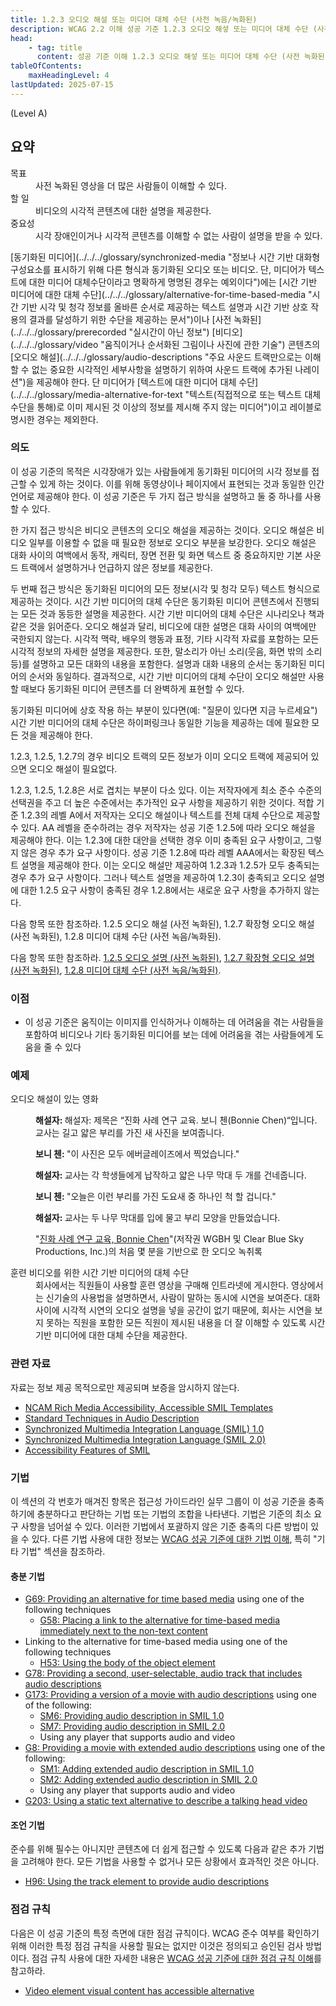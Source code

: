 ```yaml
---
title: 1.2.3 오디오 해설 또는 미디어 대체 수단 (사전 녹음/녹화된)
description: WCAG 2.2 이해 성공 기준 1.2.3 오디오 해섷 또는 미디어 대체 수단 (사전 녹화된)
head:
    - tag: title
      content: 성공 기준 이해 1.2.3 오디오 해섷 또는 미디어 대체 수단 (사전 녹화된)
tableOfContents:
    maxHeadingLevel: 4
lastUpdated: 2025-07-15
---
```



(Level A)

## 요약

<dl>
<dt>목표</dt>
<dd>사전 녹화된 영상을 더 많은 사람들이 이해할 수 있다.</dd>
<dt>할 일</dt>
<dd>비디오의 시각적 콘텐츠에 대한 설명을 제공한다.</dd>
<dt>중요성</dt>
<dd>시각 장애인이거나 시각적 콘텐츠를 이해할 수 없는 사람이 설명을 받을 수 있다.</dd>
</dl>

<Card title="성공 기준(SC)">
[동기화된 미디어](../../../glossary/synchronized-media "정보나 시간 기반 대화형 구성요소를 표시하기 위해 다른 형식과 동기화된 오디오 또는 비디오. 단, 미디어가 텍스트에 대한 미디어 대체수단이라고 명확하게 명명된 경우는 예외이다")에는 [시간 기반 미디어에 대한 대체 수단](../../../glossary/alternative-for-time-based-media "시간 기반 시각 및 청각 정보를 올바른 순서로 제공하는 텍스트 설명과 시간 기반 상호 작용의 결과를 달성하기 위한 수단을 제공하는 문서")이나 [사전 녹화된](../../../glossary/prerecorded "실시간이 아닌 정보") [비디오](../../../glossary/video "움직이거나 순서화된 그림이나 사진에 관한 기술") 콘텐츠의 [오디오 해설](../../../glossary/audio-descriptions "주요 사운드 트랙만으로는 이해할 수 없는 중요한 시각적인 세부사항을 설명하기 위하여 사운드 트랙에 추가된 나레이션")을 제공해야 한다. 단 미디어가 [텍스트에 대한 미디어 대체 수단](../../../glossary/media-alternative-for-text "텍스트(직접적으로 또는 텍스트 대체수단을 통해)로 이미 제시된 것 이상의 정보를 제시해 주지 않는 미디어")이고 레이블로 명시한 경우는 제외한다.
</Card>

### 의도

이 성공 기준의 목적은 시각장애가 있는 사람들에게 동기화된 미디어의 시각 정보를 접근할 수 있게 하는 것이다. 이를 위해 동영상이나 페이지에서 표현되는 것과 동일한 인간 언어로 제공해야 한다. 이 성공 기준은 두 가지 접근 방식을 설명하고 둘 중 하나를 사용할 수 있다. 

한 가지 접근 방식은 비디오 콘텐츠의 오디오 해설을 제공하는 것이다. 오디오 해설은 비디오 일부를 이용할 수 없을 때 필요한 정보로 오디오 부분을 보강한다. 오디오 해설은 대화 사이의 여백에서 동작, 캐릭터, 장면 전환 및 화면 텍스트 중 중요하지만 기본 사운드 트랙에서 설명하거나 언급하지 않은 정보를 제공한다. 

두 번째 접근 방식은 동기화된 미디어의 모든 정보(시각 및 청각 모두) 텍스트 형식으로 제공하는 것이다. 시간 기반 미디어의 대체 수단은 동기화된 미디어 콘텐츠에서 진행되는 모든 것과 동등한 설명을 제공한다. 시간 기반 미디어의 대체 수단은 시나리오나 책과 같은 것을 읽어준다. 오디오 해설과 달리, 비디오에 대한 설명은 대화 사이의 여백에만 국한되지 않는다. 시각적 맥락, 배우의 행동과 표정, 기타 시각적 자료를 포함하는 모든 시각적 정보의 자세한 설명을 제공한다. 또한, 말소리가 아닌 소리(웃음, 화면 밖의 소리 등)를 설명하고 모든 대화의 내용을 포함한다. 설명과 대화 내용의 순서는 동기화된 미디어의 순서와 동일하다. 결과적으로, 시간 기반 미디어의 대체 수단이 오디오 해설만 사용할 때보다 동기화된 미디어 콘텐츠를 더 완벽하게 표현할 수 있다. 

동기화된 미디어에 상호 작용 하는 부분이 있다면(예: "질문이 있다면 지금 누르세요") 시간 기반 미디어의 대체 수단은 하이퍼링크나 동일한 기능을 제공하는 데에 필요한 모든 것을 제공해야 한다.

<Card title="참고">

1.2.3, 1.2.5, 1.2.7의 경우 비디오 트랙의 모든 정보가 이미 오디오 트랙에 제공되어 있으면 오디오 해설이 필요없다.

1.2.3, 1.2.5, 1.2.8은 서로 겹치는 부분이 다소 있다. 이는 저작자에게 최소 준수 수준의 선택권을 주고 더 높은 수준에서는 추가적인 요구 사항을 제공하기 위한 것이다. 적합 기준 1.2.3의 레벨 A에서 저작자는 오디오 해설이나 텍스트를 전체 대체 수단으로 제공할 수 있다. AA 레벨을 준수하려는 경우 저작자는 성공 기준 1.2.5에 따라 오디오 해설을 제공해야 한다. 이는 1.2.3에 대한 대안을 선택한 경우 이미 충족된 요구 사항이고, 그렇지 않은 경우 추가 요구 사항이다. 성공 기준 1.2.8에 따라 레벨 AAA에서는 확장된 텍스트 설명을 제공해야 한다. 이는 오디오 해설만 제공하여 1.2.3과 1.2.5가 모두 충족되는 경우 추가 요구 사항이다. 그러나 텍스트 설명을 제공하여 1.2.3이 충족되고 오디오 설명에 대한 1.2.5 요구 사항이 충족된 경우 1.2.8에서는 새로운 요구 사항을 추가하지 않는다.

다음 항목 또한 참조하라. 1.2.5 오디오 해설 (사전 녹화된), 1.2.7 확장형 오디오 해설 (사전 녹화된), 1.2.8 미디어 대체 수단 (사전 녹음/녹화된).
</Card>

다음 항목 또한 참조하라. [1.2.5 오디오 설명 (사전 녹화된)](audio-description-prerecorded), [1.2.7 확장형 오디오 설명 (사전 녹화된)](extended-audio-description-prerecorded), [1.2.8 미디어 대체 수단 (사전 녹음/녹화된)](media-alternative-prerecorded).

### 이점

*   이 성공 기준은 움직이는 이미지를 인식하거나 이해하는 데 어려움을 겪는 사람들을 포함하여 비디오나 기타 동기화된 미디어를 보는 데에 어려움을 겪는 사람들에게 도움을 줄 수 있다

### 예제

<dl>
    <dt>오디오 해설이 있는 영화</dt>
    <dd>
        <p>
            <strong>해설자: </strong> 해설자: 제목은 “진화 사례 연구 교육. 보니 첸(Bonnie Chen)“입니다. 교사는 길고 얇은 부리를 가진 새 사진을 보여줍니다.
        </p>
        <p>
            <strong>보니 첸: </strong>"이 사진은 모두 에버글레이즈에서 찍었습니다."
        </p>
        <p>
            <strong>해설자: </strong>교사는 각 학생들에게 납작하고 얇은 나무 막대 두 개를 건네줍니다.
        </p>
        <p>
            <strong>보니 첸: </strong>"오늘은 이런 부리를 가진 도요새 중 하나인 척 할 겁니다."
        </p>
        <p>
            <strong>해설자: </strong>교사는 두 나무 막대를 입에 물고 부리 모양을 만들었습니다.
        </p>
        <p>
            "<a href="https://www.pbs.org/wgbh/evolution/educators/teachstuds/tvideos.html">진화 사례 연구 교육, Bonnie Chen</a>"(저작권 WGBH 및 Clear Blue Sky Productions, Inc.)의 처음 몇 분을 기반으로 한 오디오 녹취록
        </p>
    </dd>
    <dt>훈련 비디오를 위한 시간 기반 미디어의 대체 수단</dt>
    <dd>
        회사에서는 직원들이 사용할 훈련 영상을 구매해 인트라넷에 게시한다. 영상에서는 신기술의 사용법을 설명하면서, 사람이 말하는 동시에 시연을 보여준다. 대화 사이에 시각적 시연의 오디오 설명을 넣을 공간이 없기 때문에, 회사는 시연을 보지 못하는 직원을 포함한 모든 직원이 제시된 내용을 더 잘 이해할 수 있도록 시간 기반 미디어에 대한 대체 수단을 제공한다.
    </dd>
</dl>

### 관련 자료

자료는 정보 제공 목적으로만 제공되며 보증을 암시하지 않는다.

*   [NCAM Rich Media Accessibility, Accessible SMIL Templates](http://ncam.wgbh.org/invent_build/web_multimedia/accessible-digital-media-guide/guideline-h-multimedia#techH12)
*   [Standard Techniques in Audio Description](http://joeclark.org/access/description/ad-principles.html)
*   [Synchronized Multimedia Integration Language (SMIL) 1.0](https://www.w3.org/TR/REC-smil/)
*   [Synchronized Multimedia Integration Language (SMIL 2.0)](https://www.w3.org/TR/SMIL/)
*   [Accessibility Features of SMIL](https://www.w3.org/TR/SMIL-access/)

### 기법

이 섹션의 각 번호가 매겨진 항목은 접근성 가이드라인 실무 그룹이 이 성공 기준을 충족하기에 충분하다고 판단하는 기법 또는 기법의 조합을 나타낸다. 기법은 기준의 최소 요구 사항을 넘어설 수 있다. 이러한 기법에서 포괄하지 않은 기준 충족의 다른 방법이 있을 수 있다. 다른 기법 사용에 대한 정보는 [WCAG 성공 기준에 대한 기법 이해](../understanding-techniques), 특히 "기타 기법" 섹션을 참조하라.

#### 충분 기법

*   [G69: Providing an alternative for time based media](https://www.w3.org/WAI/WCAG22/Techniques/general/G69) using one of the following techniques
    *   [G58: Placing a link to the alternative for time-based media immediately next to the non-text content](https://www.w3.org/WAI/WCAG22/Techniques/general/G58)
*   Linking to the alternative for time-based media using one of the following techniques
    *   [H53: Using the body of the object element](https://www.w3.org/WAI/WCAG22/Techniques/html/H53)
*   [G78: Providing a second, user-selectable, audio track that includes audio descriptions](https://www.w3.org/WAI/WCAG22/Techniques/general/G78)
*   [G173: Providing a version of a movie with audio descriptions](https://www.w3.org/WAI/WCAG22/Techniques/general/G173) using one of the following:
    *   [SM6: Providing audio description in SMIL 1.0](https://www.w3.org/WAI/WCAG22/Techniques/smil/SM6)
    *   [SM7: Providing audio description in SMIL 2.0](https://www.w3.org/WAI/WCAG22/Techniques/smil/SM7)
    *   Using any player that supports audio and video
*   [G8: Providing a movie with extended audio descriptions](https://www.w3.org/WAI/WCAG22/Techniques/general/G8) using one of the following:
    *   [SM1: Adding extended audio description in SMIL 1.0](https://www.w3.org/WAI/WCAG22/Techniques/smil/SM1)
    *   [SM2: Adding extended audio description in SMIL 2.0](https://www.w3.org/WAI/WCAG22/Techniques/smil/SM2)
    *   Using any player that supports audio and video
*   [G203: Using a static text alternative to describe a talking head video](https://www.w3.org/WAI/WCAG22/Techniques/general/G203)

#### 조언 기법

준수를 위해 필수는 아니지만 콘텐츠에 더 쉽게 접근할 수 있도록 다음과 같은 추가 기법을 고려해야 한다. 모든 기법을 사용할 수 없거나 모든 상황에서 효과적인 것은 아니다.

*   [H96: Using the track element to provide audio descriptions](https://www.w3.org/WAI/WCAG22/Techniques/html/H96)

### 점검 규칙

다음은 이 성공 기준의 특정 측면에 대한 점검 규칙이다. WCAG 준수 여부를 확인하기 위해 이러한 특정 점검 규칙을 사용할 필요는 없지만 이것은 정의되고 승인된 검사 방법이다. 점검 규칙 사용에 대한 자세한 내용은 [WCAG 성공 기준에 대한 점검 규칙 이해](../understanding-act-rules)를 참고하라.

*   [Video element visual content has accessible alternative](https://www.w3.org/WAI/standards-guidelines/act/rules/c5a4ea/proposed/)

